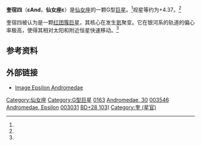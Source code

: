 {{Starbox begin
| name = 奎宿四}}
{{Starbox image
| image=[[File:Andromeda_stars.png|250px]]
| caption=奎宿四（ε）的位置（中部偏左下）}}
{{Starbox observe
| epoch = [[J2000.0|J2000.0]]
| equinox = [[J2000.0|J2000.0]] ([[International_Celestial_Reference_System|ICRS]])
| constell = [[仙女座|仙女座]]
| ra = {{RA|00|38|33.3458}}<ref name=sb0>{{SIMBAD link|eps+and|NLTT 2065 -- High proper-motion Star}}, database entry, [[SIMBAD|SIMBAD]].  Accessed on line August 28, 2008.</ref>
| dec = {{DEC|+29|18|42.305}}<ref name=sb0 />
| appmag_v=4.37<ref name=sb0 />
}}
{{Starbox character
| class = G6IIIFe-3CH1<ref name=bsc1 />
| u-b = +0.47<ref name=bsc1>[http://webviz.u-strasbg.fr/viz-bin/VizieR-5?-out.add=.&-source=V/50/catalog&recno=163 HR 163], database entry, The Bright Star Catalogue,  5th Revised Ed. (Preliminary Version), D. Hoffleit and W. H. Warren, Jr., [[Centre_de_Données_astronomiques_de_Strasbourg|CDS]] ID [http://vizier.u-strasbg.fr/viz-bin/Cat?V/50 V/50].  Accessed on line August 28, 2008.</ref>
| b-v = +0.87<ref name=bsc1 />
| v-r = 0.6<ref name=sb0 />
| r-i = +0.51<ref name=bsc1 />
}}
{{Starbox astrometry
| radial_v = −83.6 ± 0.9<ref name=sb0 />
| prop_mo_ra = −229.42<ref name=sb0 />
| prop_mo_dec = −254.09<ref name=sb0 />
| parallax = 19.34
| p_error = 0.76
| parallax_footnote = <ref name=sb0 />
| absmag_v = 0.8<ref>From parallax and apparent magnitude.</ref>
}}
{{Starbox detail
| rotational_velocity = 9<ref name=bsc1 />
| radius = 9.8<ref name=kaler>[http://www.astro.uiuc.edu/~kaler/sow/epsand.html Epsilon Andromedae] {{webarchive|url=https://web.archive.org/web/20070428110040/http://www.astro.uiuc.edu/~kaler/sow/epsand.html |date=2007-04-28 }}, ''Stars'', Jim Kaler.  Accessed on line August 28, 2008.</ref>
| mass = 2.4<ref name=kaler />
| temperature = 4930<ref name=kaler />
| luminosity = 52<ref name=kaler />
| age = 6.5 × 10<sup>8</sup><ref name=kaler />
}}
{{Starbox catalog
| names=ε And, Epsilon Andromedae, Epsilon And, [[Flamsteed_designation|30 Andromedae]], 30 And, [[Durchmusterung|BD]]+28 103, [[Fifth_Fundamental_Catalogue|FK5]] 19, [[Boss_General_Catalogue|GC]] 759, [[Henry_Draper_Catalogue|HD]] 3546, [[Hipparcos_Catalogue|HIP]] 3031, [[Bright_Star_Catalogue|HR]] 163, [[Luyten_Two-Tenths_catalogue|LTT]] 10215, [[New_Luyten_Two-Tenths_catalogue|NLTT]] 2065, [[PPM_Star_Catalogue|PPM]] 90002, [[Smithsonian_Astrophysical_Observatory_Star_Catalog|SAO]] 74164.<ref name=sb0 />}}
{{Starbox reference
| Simbad=eps+and}}
{{Starbox end}}
{{Sky|00|38|33.3458|+|29|18|42.305|100000000}}

'''奎宿四'''（'''εAnd'''，'''仙女座ε'''）是[[仙女座|仙女座]]的一颗G型[[巨星|巨星]]。<ref name=sb0 />视星等约为+4.37。<ref name=sb0 /> 

奎宿四被认为是一颗[[红团簇巨星|红团簇巨星]]，其核心在发生[[氦|氦]]聚变。它在银河系的轨道的偏心率极高，使得其相对太阳和附近恒星快速移动。<ref name=kaler />

==参考资料==
{{Reflist}}

==外部链接==
* [http://aladin.u-strasbg.fr/AladinPreview?-c=00+38+33.3458%2B29+18+42.305&ident=NLTT++2065&submit=Aladin+previewer Image Epsilon Andromedae]{{Wayback|url=http://aladin.u-strasbg.fr/AladinPreview?-c=00+38+33.3458%2B29+18+42.305&ident=NLTT++2065&submit=Aladin+previewer |date=20200528230126 }}

{{Stars of Andromeda}}
{{星官|奎宿|16|23}}
[[Category:仙女座|Category:仙女座]]
[[Category:G型巨星|Category:G型巨星]]
[[Category:HR天体|0163]]
[[Category:佛氏天体|Andromedae, 30]]
[[Category:HD和HDE天體|003546]]
[[Category:拜耳天体|Andromedae, Epsilon]]
[[Category:HIP天体|003031]]
[[Category:BD、CD和CP天体|BD+28    103)]]
[[Category:奎_(星官)|Category:奎 (星官)]]